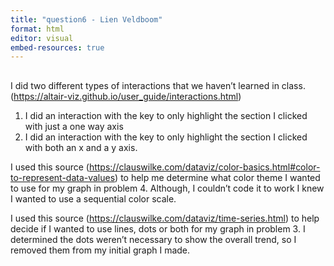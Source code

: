 ```yaml
---
title: "question6 - Lien Veldboom"
format: html
editor: visual
embed-resources: true
---
```


## 

I did two different types of interactions that we haven't learned in class. (<https://altair-viz.github.io/user_guide/interactions.html>)

1.  I did an interaction with the key to only highlight the section I clicked with just a one way axis
2.  I did an interaction with the key to only highlight the section I clicked with both an x and a y axis.

I used this source (<https://clauswilke.com/dataviz/color-basics.html#color-to-represent-data-values>) to help me determine what color theme I wanted to use for my graph in problem 4. Although, I couldn't code it to work I knew I wanted to use a sequential color scale.

I used this source (<https://clauswilke.com/dataviz/time-series.html>) to help decide if I wanted to use lines, dots or both for my graph in problem 3. I determined the dots weren't necessary to show the overall trend, so I removed them from my initial graph I made.
